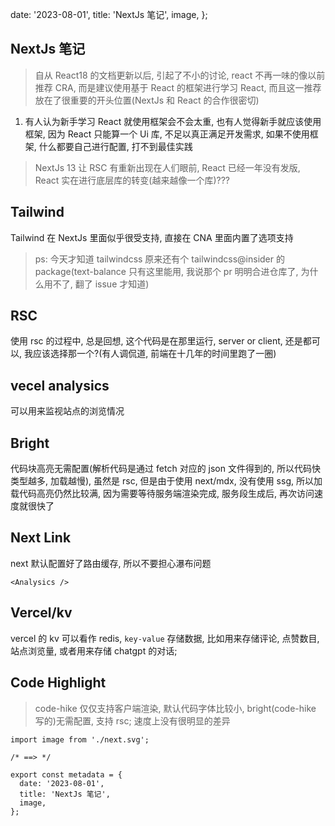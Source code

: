 
  date: '2023-08-01',
  title: 'NextJs 笔记',
  image,
};

## NextJs 笔记

> 自从 React18 的文档更新以后, 引起了不小的讨论, react 不再一味的像以前推荐 CRA, 而是建议使用基于 React 的框架进行学习 React, 而且这一推荐放在了很重要的开头位置(NextJs 和 React 的合作很密切)

1. 有人认为新手学习 React 就使用框架会不会太重, 也有人觉得新手就应该使用框架, 因为 React 只能算一个 Ui 库, 不足以真正满足开发需求, 如果不使用框架, 什么都要自己进行配置, 打不到最佳实践

> NextJs 13 让 RSC 有重新出现在人们眼前, React 已经一年没有发版, React 实在进行底层库的转变(越来越像一个库)???

## Tailwind

Tailwind 在 NextJs 里面似乎很受支持, 直接在 CNA 里面内置了选项支持

> ps: 今天才知道 tailwindcss 原来还有个 tailwindcss@insider 的 package(text-balance 只有这里能用, 我说那个 pr 明明合进仓库了, 为什么用不了, 翻了 issue 才知道)

## RSC

使用 rsc 的过程中, 总是回想, 这个代码是在那里运行, server or client, 还是都可以, 我应该选择那一个?(有人调侃道, 前端在十几年的时间里跑了一圈)

## vecel analysics

可以用来监视站点的浏览情况

## Bright

代码块高亮无需配置(解析代码是通过 fetch 对应的 json 文件得到的, 所以代码快类型越多, 加载越慢), 虽然是 rsc, 但是由于使用 next/mdx, 没有使用 ssg, 所以加载代码高亮仍然比较满, 因为需要等待服务端渲染完成, 服务段生成后, 再次访问速度就很快了

## Next Link

next 默认配置好了路由缓存, 所以不要担心瀑布问题

```tsx
<Analysics />
```

## Vercel/kv

vercel 的 kv 可以看作 redis, `key-value` 存储数据, 比如用来存储评论, 点赞数目, 站点浏览量, 或者用来存储 chatgpt 的对话;

## Code Highlight

> code-hike 仅仅支持客户端渲染, 默认代码字体比较小, bright(code-hike 写的)无需配置, 支持 rsc; 速度上没有很明显的差异

```tsx
import image from './next.svg';

/* ==> */

export const metadata = {
  date: '2023-08-01',
  title: 'NextJs 笔记',
  image,
};
```
